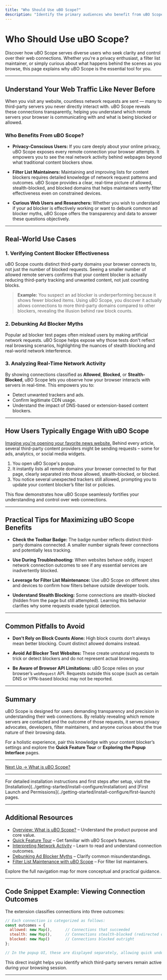 ```yaml
---
title: "Who Should Use uBO Scope?"
description: "Identify the primary audiences who benefit from uBO Scope, including privacy-conscious users, filter list maintainers, and those curious about their web traffic. Explore practical use cases such as verifying content blocker effectiveness, debunking ad blocker myths, and analyzing real-time network activity."
---
```


# Who Should Use uBO Scope?

Discover how uBO Scope serves diverse users who seek clarity and control over their web connections. Whether you're a privacy enthusiast, a filter list maintainer, or simply curious about what happens behind the scenes as you browse, this page explains why uBO Scope is the essential tool for you.

---

## Understand Your Web Traffic Like Never Before

When you visit any website, countless network requests are sent — many to third-party servers you never directly interact with. uBO Scope reveals these connections transparently, helping you understand which remote servers your browser is communicating with and what is being blocked or allowed.

### Who Benefits From uBO Scope?

- **Privacy-Conscious Users:** If you care deeply about your online privacy, uBO Scope exposes every remote connection your browser attempts. It empowers you to see the real network activity behind webpages beyond what traditional content blockers show.

- **Filter List Maintainers:** Maintaining and improving lists for content blockers requires detailed knowledge of network request patterns and outcomes. uBO Scope provides a clear, real-time picture of allowed, stealth-blocked, and blocked domains that helps maintainers verify filter effectiveness even on constrained devices.

- **Curious Web Users and Researchers:** Whether you wish to understand if your ad blocker is effectively working or want to debunk common ad blocker myths, uBO Scope offers the transparency and data to answer these questions objectively.

---

## Real-World Use Cases

### 1. Verifying Content Blocker Effectiveness

uBO Scope counts distinct third-party domains your browser connects to, not just the number of blocked requests. Seeing a smaller number of allowed remote servers confirms that your content blocker is actually reducing third-party tracking and unwanted content, not just counting blocks.

> **Example:** You suspect an ad blocker is underperforming because it shows fewer blocked items. Using uBO Scope, you discover it actually allows connections to more third-party domains compared to other blockers, revealing the illusion behind raw block counts.

### 2. Debunking Ad Blocker Myths

Popular ad blocker test pages often mislead users by making artificial network requests. uBO Scope helps expose why those tests don't reflect real browsing scenarios, highlighting the nuances of stealth blocking and real-world network interference.

### 3. Analyzing Real-Time Network Activity

By showing connections classified as **Allowed**, **Blocked**, or **Stealth-Blocked**, uBO Scope lets you observe how your browser interacts with servers in real-time. This empowers you to:

- Detect unwanted trackers and ads.
- Confirm legitimate CDN usage.
- Understand the impact of DNS-based or extension-based content blockers.

---

## How Users Typically Engage With uBO Scope

<u>Imagine you're opening your favorite news website.</u> Behind every article, several third-party content providers might be sending requests – some for ads, analytics, or social media widgets.

1. You open uBO Scope's popup.
2. It instantly lists all remote domains your browser connected to for that page, clearly separated into those allowed, stealth-blocked, or blocked.
3. You notice several unexpected trackers still allowed, prompting you to update your content blocker’s filter list or policies.

This flow demonstrates how uBO Scope seamlessly fortifies your understanding and control over web connections.

---

## Practical Tips for Maximizing uBO Scope Benefits

- **Check the Toolbar Badge:** The badge number reflects distinct third-party domains connected. A smaller number signals fewer connections and potentially less tracking.

- **Use During Troubleshooting:** When websites behave oddly, inspect network connection outcomes to see if any essential services are inadvertently blocked.

- **Leverage for Filter List Maintenance:** Use uBO Scope on different sites and devices to confirm how filters behave outside developer tools.

- **Understand Stealth Blocking:** Some connections are stealth-blocked (hidden from the page but still attempted). Learning this behavior clarifies why some requests evade typical detection.

---

## Common Pitfalls to Avoid

- **Don't Rely on Block Counts Alone:** High block counts don’t always mean better blocking. Count distinct allowed domains instead.

- **Avoid Ad Blocker Test Websites:** These create unnatural requests to trick or detect blockers and do not represent actual browsing.

- **Be Aware of Browser API Limitations:** uBO Scope relies on your browser’s `webRequest` API. Requests outside this scope (such as certain DNS or VPN-based blocks) may not be reported.

---

## Summary

uBO Scope is designed for users demanding transparency and precision in understanding their web connections. By reliably revealing which remote servers are contacted and the outcome of those requests, it serves privacy advocates, developers, filter maintainers, and anyone curious about the true nature of their browsing data.

For a holistic experience, pair this knowledge with your content blocker’s settings and explore the **Quick Feature Tour** or **Exploring the Popup Interface** pages.

---

[Next Up → What is uBO Scope?](./overview/getting-started/product-purpose-value)

---

<Info>
For detailed installation instructions and first steps after setup, visit the [Installation](../getting-started/install-configure/installation) and [First Launch and Permissions](../getting-started/install-configure/first-launch) pages.
</Info>


---

## Additional Resources

- [Overview: What is uBO Scope?](./overview/getting-started/product-purpose-value) – Understand the product purpose and core value.
- [Quick Feature Tour](./overview/core-concepts-architecture/feature-overview) – Get familiar with uBO Scope’s features.
- [Interpreting Network Activity](../guides/using-ubo-scope/interpreting-network-activity) – Learn to read and understand connection outcomes.
- [Debunking Ad Blocker Myths](../guides/using-ubo-scope/debunking-adblock-myths) – Clarify common misunderstandings.
- [Filter List Maintenance with uBO Scope](../guides/advanced-use-cases/filterlist-maintenance) – For filter list maintainers.

Explore the full navigation map for more conceptual and practical guidance.

---

## Code Snippet Example: Viewing Connection Outcomes

The extension classifies connections into three outcomes:

```js
// Each connection is categorized as follows:
const outcomes = {
  allowed: new Map(),      // Connections that succeeded
  stealth: new Map(),      // Connections stealth-blocked (redirected or hidden from pages)
  blocked: new Map()       // Connections blocked outright
};

// In the popup UI, these are displayed separately, allowing quick understanding of which domains were contacted and how.
```

This direct insight helps you identify which third-party servers remain active during your browsing session.

---